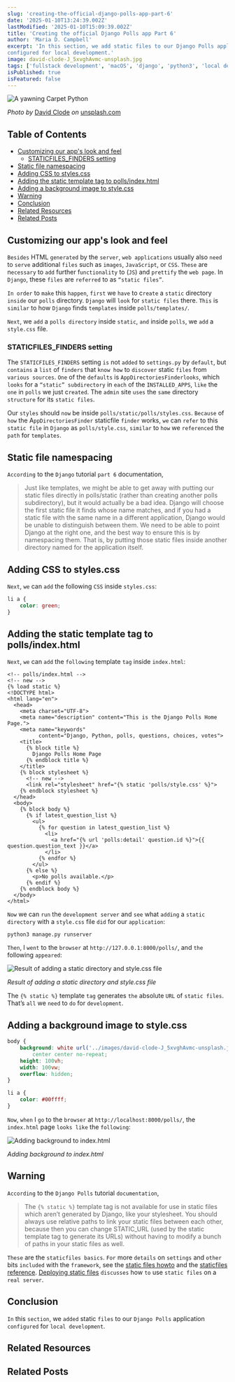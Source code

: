 ```yaml
---
slug: 'creating-the-official-django-polls-app-part-6'
date: '2025-01-10T13:24:39.002Z'
lastModified: '2025-01-10T15:09:39.002Z'
title: 'Creating the official Django Polls app Part 6'
author: 'Maria D. Campbell'
excerpt: 'In this section, we add static files to our Django Polls application
configured for local development.'
image: david-clode-J_5xvghAvmc-unsplash.jpg
tags: ['fullstack development', 'macOS', 'django', 'python3', 'local development', 'series', 'staticfiles', 'static template tag', 'tutorial',]
isPublished: true
isFeatured: false
---
```


![A yawning Carpet Python](david-clode-J_5xvghAvmc-unsplash.jpg)

_Photo by_ [David Clode](https://unsplash.com/@davidclode) _on_
[unsplash.com](https://unsplash.com/photos/a-close-up-of-a-snake-on-a-rock-J_5xvghAvmc)

## Table of Contents

-   [Customizing our app's look and feel](#customizing-our-apps-look-and-feel)
    -   [STATICFILES_FINDERS setting](#staticfiles-finders-setting)
-   [Static file namespacing](#static-file-namespacing)
-   [Adding CSS to styles.css](#adding-css-to-stylescss)
-   [Adding the static template tag to polls/index.html](#adding-the-static-template-tag-to-polls-indexhtml)
-   [Adding a background image to style.css](#adding-a-background-image-to-stylecss)
-   [Warning](#warning)
-   [Conclusion](#conclusion)
-   [Related Resources](#related-resources)
-   [Related Posts](#related-posts)

## Customizing our app's look and feel

`Besides` HTML `generated` by the `server`, `web applications` usually also
`need` to `serve` additional `files` such as `images`, `JavaScript`, or `CSS`.
`These` are n`ecessary` to `add` further f`unctionality` to (`JS`) and
`prettify` the `web page`. In `Django`, these `files` are `referred` to as
`“static files”`.

`In order` to `make` this `happen`, `first` we `have` to c`reate` a `static`
directory `inside` our `polls` directory. `Django` will `look` for
`static files` there. `This` is `similar` to how `Django` finds `templates`
inside `polls/templates/`.

`Next`, we `add` a `polls directory` inside `static`, `and` inside `polls`, we
`add` a `style.css` file.

### STATICFILES_FINDERS setting

The `STATICFILES_FINDERS` setting `is` not `added` to `settings.py` by
`default`, but `contains` a `list` of `finders` that `know how` to `discover`
static `files` from `various sources`. `One` of the `defaults` is
`AppDirectoriesFinderlooks`, which `looks` for a `“static” subdirectory` in
`each` of the `INSTALLED_APPS`, `like` the `one` in `polls` we just c`reated`.
The `admin` site `uses` the `same` directory `structure` for its `static files`.

Our `styles` should `now` be inside `polls/static/polls/styles.css`. `Because`
of `how` the A`ppDirectoriesFinder` staticfile `finder` works, `we` can `refer`
to this `static file` in `Django` as `polls/style.css`, `similar` to `how` we
`referenced` the `path` for `templates`.

## Static file namespacing

`According` to the `Django` tutorial `part 6` documentation,

> Just like templates, we might be able to get away with putting our static
> files directly in polls/static (rather than creating another polls
> subdirectory), but it would actually be a bad idea. Django will choose the
> first static file it finds whose name matches, and if you had a static file
> with the same name in a different application, Django would be unable to
> distinguish between them. We need to be able to point Django at the right one,
> and the best way to ensure this is by namespacing them. That is, by putting
> those static files inside another directory named for the application itself.

## Adding CSS to styles.css

`Next`, `we` can `add` the following `CSS` inside `styles.css`:

```css
li a {
	color: green;
}
```

## Adding the static template tag to polls/index.html

`Next`, `we` can `add` the `following` template `tag` inside `index.html`:

```django
<!-- polls/index.html -->
<!-- new -->
{% load static %}
<!DOCTYPE html>
<html lang="en">
  <head>
    <meta charset="UTF-8">
    <meta name="description" content="This is the Django Polls Home Page.">
    <meta name="keywords"
          content="Django, Python, polls, questions, choices, votes">
    <title>
      {% block title %}
        Django Polls Home Page
      {% endblock title %}
    </title>
    {% block stylesheet %}
      <!-- new -->
      <link rel="stylesheet" href="{% static 'polls/style.css' %}">
    {% endblock stylesheet %}
  </head>
  <body>
    {% block body %}
      {% if latest_question_list %}
        <ul>
          {% for question in latest_question_list %}
            <li>
              <a href="{% url 'polls:detail' question.id %}">{{ question.question_text }}</a>
            </li>
          {% endfor %}
        </ul>
      {% else %}
        <p>No polls available.</p>
      {% endif %}
    {% endblock body %}
  </body>
</html>
```

`Now` we can `run` the `development server` and `see` what `adding` a
`static directory` with a `style.css` file `did` for our `application`:

```shell
python3 manage.py runserver
```

`Then`, I `went` to the `browser` at `http://127.0.0.1:8000/polls/`, and `the`
following `appeared`:

![Result of adding a static directory and style.css file](Screenshot-2025-01-10-at-9.15.49-AM.jpg)

_Result of adding a static directory and style.css file_

The `{% static %}` template `tag` generates `the` absolute `URL` of
`static files`. That’s `all` we `need` to `do` for `development`.

## Adding a background image to style.css

```css
body {
	background: white url('../images/david-clode-J_5xvghAvmc-unsplash.jpg')
		center center no-repeat;
	height: 100vh;
	width: 100vw;
	overflow: hidden;
}

li a {
	color: #00ffff;
}
```

`Now`, `when` I `go` to the `browser` at `http://localhost:8000/polls/`, the
`index.html` page `looks like` the `following`:

![Adding background to index.html](Screenshot-2025-01-10-at-9.33.35-AM.jpg)

_Adding background to index.html_

## Warning

`According` to the `Django Polls` tutorial `documentation`,

> The `{% static %}` template tag is not available for use in static files which
> aren’t generated by Django, like your stylesheet. You should always use
> relative paths to link your static files between each other, because then you
> can change STATIC_URL (used by the static template tag to generate its URLs)
> without having to modify a bunch of paths in your static files as well.

`These` are the `staticfiles basics`. `For` more `details` on `settings` and
`other` bits `included` with the `framework`, see the
[static files howto](https://docs.djangoproject.com/en/5.1/howto/static-files/)
and the
[staticfiles reference](https://docs.djangoproject.com/en/5.1/ref/contrib/staticfiles/).
[Deploying static files](https://docs.djangoproject.com/en/5.1/howto/static-files/deployment/)
`discusses` how `to` use `static files` on a `real server`.

## Conclusion

`In` this `section`, we `added` static `files` to our `Django Polls` application
`configured` for `local development`.

## Related Resources

## Related Posts
